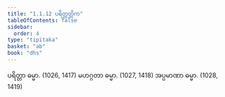 ```yaml
---
title: "1.1.12 ပရိတ္တတ္တိက"
tableOfContents: false
sidebar:
  order: 4
type: "tipitaka"
basket: "ab"
book: "dhs"
---
```



<DynamicBreadcrumb />

<Division number="12" book="dhs">

<Paragraph number="35" book="dhs">
ပရိတ္တာ ဓမ္မာ. (<Emphasis>1026, 1417</Emphasis>)
</Paragraph>

<Paragraph number="36" book="dhs">
မဟဂ္ဂတာ ဓမ္မာ. (<Emphasis>1027, 1418</Emphasis>)
</Paragraph>

<Paragraph number="37" book="dhs">
အပ္ပမာဏာ ဓမ္မာ. (<Emphasis>1028, 1419</Emphasis>)
</Paragraph>
</Division>